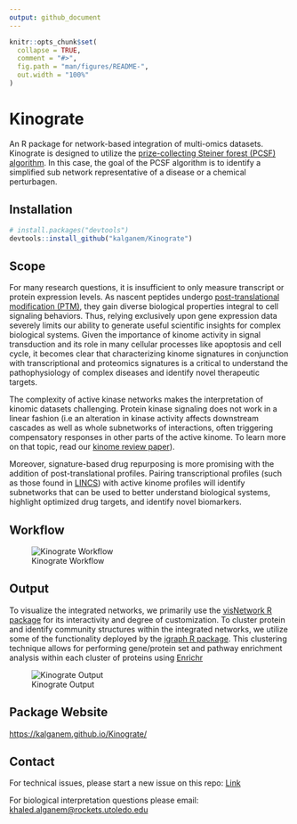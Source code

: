 ```yaml
---
output: github_document
---
```



```r
knitr::opts_chunk$set(
  collapse = TRUE,
  comment = "#>",
  fig.path = "man/figures/README-",
  out.width = "100%"
)
```

# Kinograte

<!-- badges: start -->
<!-- badges: end -->

An R package for network-based integration of multi-omics datasets. Kinograte is designed to utilize the [prize-collecting Steiner forest (PCSF) algorithm](https://homepage.univie.ac.at/ivana.ljubic/research/pcstp/). In this case, the goal of the PCSF algorithm is to identify a simplified sub network representative of a disease or a chemical perturbagen. 



## Installation

``` r
# install.packages("devtools")
devtools::install_github("kalganem/Kinograte")
```


## Scope

For many research questions, it is insufficient to only measure transcript or protein expression levels. As nascent peptides undergo [post-translational modification (PTM)](https://www.thermofisher.com/us/en/home/life-science/protein-biology/protein-biology-learning-center/protein-biology-resource-library/pierce-protein-methods/overview-post-translational-modification.html), they gain diverse biological properties integral to cell signaling behaviors. Thus, relying exclusively upon gene expression data severely limits our ability to generate useful scientific insights for complex biological systems. Given the importance of kinome activity in signal transduction and its role in many cellular processes like apoptosis and cell cycle, it becomes clear that characterizing kinome signatures in conjunction with transcriptional and proteomics signatures is a critical to understand the pathophysiology of complex diseases and identify novel therapeutic targets. 

The complexity of active kinase networks makes the interpretation of kinomic datasets challenging. Protein kinase signaling does not work in a linear fashion (i.e an alteration in kinase activity affects downstream cascades as well as whole subnetworks of interactions, often triggering compensatory responses in other parts of the active kinome. To learn more on that topic, read our [kinome review paper](https://pubmed.ncbi.nlm.nih.gov/34968947/)). 

Moreover, signature-based drug repurposing is more promising with the addition of post-translational profiles. Pairing transcriptional profiles (such as those found in [LINCS](https://lincsproject.org/)) with active kinome profiles will identify subnetworks that can be used to better understand biological systems, highlight optimized drug targets, and identify novel biomarkers. 


## Workflow

![Kinograte Workflow](man/figures/figure_1.png)

## Output

To visualize the integrated networks, we primarily use the [visNetwork R package](https://datastorm-open.github.io/visNetwork/) for its interactivity and degree of customization. To cluster protein and identify community structures within the integrated networks, we utilize some of the functionality deployed by the [igraph R package](https://igraph.org/r/). This clustering technique allows for performing gene/protein set and pathway enrichment analysis within each cluster of proteins using [Enrichr](https://maayanlab.cloud/Enrichr/)

![Kinograte Output](man/figures/figure_2.png)


## Package Website

<https://kalganem.github.io/Kinograte/>


## Contact

For technical issues, please start a new issue on this repo: [Link](https://github.com/kalganem/Kinograte/issues)

For biological interpretation questions please email: [khaled.alganem\@rockets.utoledo.edu](mailto:khaled.alganem@rockets.utoledo.edu)


